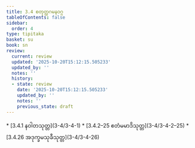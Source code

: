 ```yaml
---
title: 3.4 စတုတ္ထဂမနဝဂ္ဂ
tableOfContents: false
sidebar:
  order: 4
type: tipitaka
basket: su
book: sn
review:
  current: review
  updated: '2025-10-20T15:12:15.505233'
  updated_by: ''
  notes: ''
  history:
  - state: review
    date: '2025-10-20T15:12:15.505233'
    updated_by: ''
    notes: ''
    previous_state: draft
---
```



<DynamicBreadcrumb />


<ReviewStatus review={frontmatter.review} showDetails={true} />

<HypothesisAnnotation frontmatter={frontmatter} />



<TableOfContents book="sn" section="3.4">
* [3.4.1 နဝါတသုတ္တ](3-4/3-4-1)
* [3.4.2–25 ဧတံမမာဒိသုတ္တ](3-4/3-4-2–25)
* [3.4.26 အဒုက္ခမသုခီသုတ္တ](3-4/3-4-26)
</TableOfContents>